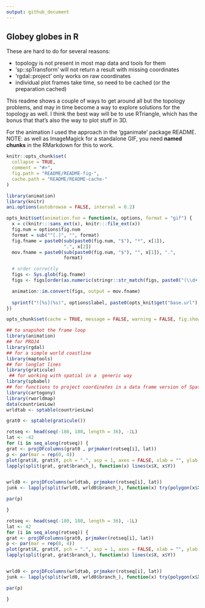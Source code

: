 ```yaml
---
output: github_document
---
```



## Globey globes in R

These are hard to do for several reasons: 

* topology is not present in most map data and tools for them
* 'sp::spTransform' will not return a result with missing coordinates
* 'rgdal::project' only works on raw coordinates
* individual plot frames take time, so need to be cached (or the preparation cached)

This readme shows a couple of ways to get around all but the topology problems, and may in time become a way to explore solutions for the topology as well. I think the best way will be to use RTriangle, which has the bonus that that's also the way to plot stuff in 3D. 


For the animation I used the approach in the 'gganimate' package README. NOTE: as well as ImageMagick for a standalone GIF, you need **named chunks** in the RMarkdown for this to work. 


```r
knitr::opts_chunk$set(
  collapse = TRUE,
  comment = "#>",
  fig.path = "README/README-fig-",
  cache.path = "README/README-cache-"
)

library(animation)
library(knitr)
ani.options(autobrowse = FALSE, interval = 0.2)

opts_knit$set(animation.fun = function(x, options, format = "gif") {
  x = c(knitr:::sans_ext(x), knitr:::file_ext(x))
  fig.num = options$fig.num
  format = sub("^[.]", "", format)
  fig.fname = paste0(sub(paste0(fig.num, "$"), "*", x[1]), 
                     ".", x[2])
  mov.fname = paste0(sub(paste0(fig.num, "$"), "", x[1]), ".", 
                     format)

  # order correctly
  figs <- Sys.glob(fig.fname)
  figs <- figs[order(as.numeric(stringr::str_match(figs, paste0("(\\d+)\\.", x[2]))[, 2]))]

  animation::im.convert(figs, output = mov.fname)
  
  sprintf("![%s](%s)", options$label, paste0(opts_knit$get("base.url"), mov.fname))
})

opts_chunk$set(cache = TRUE, message = FALSE, warning = FALSE, fig.show = "animate")
```

```r
## to snapshot the frame loop
library(animation)
## for PROJ4
library(rgdal)  
## for a simple world coastline
library(maptools) 
## for longlat lines 
library(graticule) 
 ## for working with spatial in a  generic way
library(spbabel) 
## for functions to project coordinates in a data frame version of Spatial
library(cartogony)  
library(rworldmap)
data(countriesLow)
wrldtab <- sptable(countriesLow)

grat0 <- sptable(graticule())
```



```r
rotseq <- head(seq(-180, 180, length = 36), -1L)
lat <- -42
for (i in seq_along(rotseq)) {
grat <- projDFcolumns(grat0 , prjmaker(rotseq[i], lat))
p <- par(mar = rep(0, 4))
plot(grat$X, grat$Y, pch = ".", asp = 1, axes = FALSE, xlab = "", ylab = "")
lapply(split(grat, grat$branch_), function(x) lines(x$X, x$Y))


wrld0 <- projDFcolumns(wrldtab, prjmaker(rotseq[i], lat))
junk <- lapply(split(wrld0, wrld0$branch_), function(x) try(polygon(x$X, x$Y, col = "grey"), silent = TRUE))

par(p)

}


```




```r
rotseq <- head(seq(-180, 180, length = 36), -1L)
lat <- 42
for (i in seq_along(rotseq)) {
grat <- projDFcolumns(grat0, prjmaker(rotseq[i], lat))
p <- par(mar = rep(0, 4))
plot(grat$X, grat$Y, pch = ".", asp = 1, axes = FALSE, xlab = "", ylab = "")
lapply(split(grat, grat$branch_), function(x) lines(x$X, x$Y))


wrld0 <- projDFcolumns(wrldtab, prjmaker(rotseq[i], lat))
junk <- lapply(split(wrld0, wrld0$branch_), function(x) try(polygon(x$X, x$Y, col = "grey"), silent = TRUE))

par(p)

}


```
